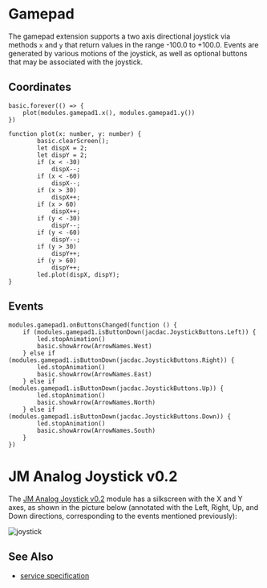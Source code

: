 # Gamepad

The gamepad extension supports a two axis directional joystick
via methods `x` and `y` that return values in the range  -100.0 to +100.0.
Events are generated by various motions of the joystick, as well 
as optional buttons that may be associated with the joystick.

## Coordinates

```blocks
basic.forever(() => {
    plot(modules.gamepad1.x(), modules.gamepad1.y())
})

function plot(x: number, y: number) {
        basic.clearScreen();
        let dispX = 2;
        let dispY = 2;
        if (x < -30)
            dispX--;
        if (x < -60)
            dispX--;
        if (x > 30)
            dispX++;
        if (x > 60)
            dispX++;
        if (y < -30)
            dispY--;
        if (y < -60)
            dispY--;
        if (y > 30)
            dispY++;
        if (y > 60)
            dispY++;
        led.plot(dispX, dispY);
}

```

## Events

```blocks
modules.gamepad1.onButtonsChanged(function () {
    if (modules.gamepad1.isButtonDown(jacdac.JoystickButtons.Left)) {
        led.stopAnimation()
        basic.showArrow(ArrowNames.West)
    } else if (modules.gamepad1.isButtonDown(jacdac.JoystickButtons.Right)) {
        led.stopAnimation()
        basic.showArrow(ArrowNames.East)
    } else if (modules.gamepad1.isButtonDown(jacdac.JoystickButtons.Up)) {
        led.stopAnimation()
        basic.showArrow(ArrowNames.North)
    } else if (modules.gamepad1.isButtonDown(jacdac.JoystickButtons.Down)) {
        led.stopAnimation()
        basic.showArrow(ArrowNames.South)
    }
})
```

# JM Analog Joystick v0.2

The [JM Analog Joystick v0.2](/devices/microsoft/research/jmanalogjoystick44v02) module has a silkscreen
with the X and Y axes, as shown in the picture below (annotated with the Left, Right, Up, and Down 
directions, corresponding to the events mentioned
previously):

![joystick](./joystick.png)

## See Also

- [service specification](/services/gamepad/)
